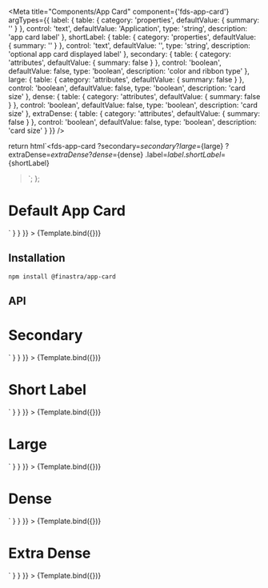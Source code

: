 

<Meta
  title="Components/App Card"
  component={'fds-app-card'}
  argTypes={{
    label: {
      table: {
        category: 'properties',
        defaultValue: { summary: '' }
      },
      control: 'text',
      defaultValue: 'Application',
      type: 'string',
      description: 'app card label'
    },
    shortLabel: {
      table: {
        category: 'properties',
        defaultValue: { summary: '' }
      },
      control: 'text',
      defaultValue: '',
      type: 'string',
      description: 'optional app card displayed label'
    },
    secondary: {
      table: {
        category: 'attributes',
        defaultValue: { summary: false }
      },
      control: 'boolean',
      defaultValue: false,
      type: 'boolean',
      description: 'color and ribbon type'
    },
    large: {
      table: {
        category: 'attributes',
        defaultValue: { summary: false }
      },
      control: 'boolean',
      defaultValue: false,
      type: 'boolean',
      description: 'card size'
    },
    dense: {
      table: {
        category: 'attributes',
        defaultValue: { summary: false }
      },
      control: 'boolean',
      defaultValue: false,
      type: 'boolean',
      description: 'card size'
    },
    extraDense: {
      table: {
        category: 'attributes',
        defaultValue: { summary: false }
      },
      control: 'boolean',
      defaultValue: false,
      type: 'boolean',
      description: 'card size'
    }
  }}
/>

  return html`<fds-app-card
    ?secondary=${secondary}
    ?large=${large}
    ?extraDense=${extraDense}
    ?dense=${dense}
    .label=${label}
    .shortLabel=${shortLabel}
  ></fds-app-card>`;
};

# Default App Card

<Canvas>
  <Story
    name="Default"
    args={{ label: 'App' }}
    parameters={{
      docs: {
        source: {
          code: `<fds-app-card label="App"></fds-app-card>`
        }
      }
    }}
  >
    {Template.bind({})}
  </Story>
</Canvas>

## Installation

```
npm install @finastra/app-card

```

## API

<ArgsTable of="." story="^" />

# Secondary

<Canvas>
  <Story
    name="Secondary"
    args={{ label: 'Application', secondary: true }}
    parameters={{
      docs: {
        source: {
          code: `<fds-app-card label="App" secondary></fds-app-card>`
        }
      }
    }}
  >
    {Template.bind({})}
  </Story>
</Canvas>

# Short Label

<Canvas>
  <Story
    name="Short Label"
    args={{ label: 'Application', shortLabel: 'APP' }}
    parameters={{
      docs: {
        source: {
          code: `<fds-app-card label="App" shortLabel="A"></fds-app-card>`
        }
      }
    }}
  >
    {Template.bind({})}
  </Story>
</Canvas>

# Large

<Canvas>
  <Story
    name="Large"
    args={{ large: true }}
    parameters={{
      docs: {
        source: {
          code: `<fds-app-card large></fds-app-card>`
        }
      }
    }}
  >
    {Template.bind({})}
  </Story>
</Canvas>

# Dense

<Canvas>
  <Story
    name="Dense"
    args={{ dense: true }}
    parameters={{
      docs: {
        source: {
          code: `<fds-app-card dense></fds-app-card>`
        }
      }
    }}
  >
    {Template.bind({})}
  </Story>
</Canvas>

# Extra Dense

<Canvas>
  <Story
    name="Extra Dense"
    args={{ extraDense: true }}
    parameters={{
      docs: {
        source: {
          code: `<fds-app-card extraDense></fds-app-card>`
        }
      }
    }}
  >
    {Template.bind({})}
  </Story>
</Canvas>
